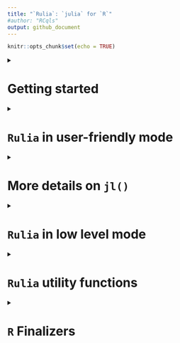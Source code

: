 ```yaml
---
title: "`Rulia`: `julia` for `R`"
#author: "RCqls"
output: github_document
---
```

<!-- Rscript -e "rmarkdown::render('README.Rmd')";rm README.html -->
```r
knitr::opts_chunk$set(echo = TRUE)
```

<details>
  <summary><h1>Getting started</h1></summary>

This is an attempt to embed the `julia` language in `R`.

Let us notice that there already exist alternatives `R` packages (see [`JuliaCall`](https://github.com/Non-Contradiction/JuliaCall) README page for a complete list).
[`JuliaCall`](https://github.com/Non-Contradiction/JuliaCall) is the main one. However, the big difference between `Rulia` and `JuliaCall` is that `JuliaCall` depends on the `R` package `Rcpp` and the `julia` package `RCall.jl`.
In other words, `Rulia` only depends on the C APIs of `R` and `julia`. There is then **no dependencies** (except `julia`). 

Also `Rulia` is the next step of the preliminary project called [`jl4R`](https://github.com/rcqls/jl4R) started more than 10 years ago. The author thinks that `Rulia` is a more funny name than `jl4R`. 

## Install

1.  `julia` installation (all Operating Systems)

    Go to [Julia](https://julialang.org/downloads/)

    1. For any Operation system (Windows, MacOS and linux), as proposed first in the `julia` download page, prefer the `juliaup` installation one.
    It offers multi-installation of different versions of `julia`.
    2. Alternative installation (**to avoid** if possible)is to install `julia` from a binary installer to download. 
    For Windows users don’t forget to select `PATH` in the installer

2.  Install `Rulia`

    * From binary (**Windows user only**)

        1. Donwload [Rulia-0.0.1.zip](https://github.com/rcqls/Rulia/releases/download/v0.0.1/Rulia_0.0.1.zip) and install it inisde R
        2. Inside a terminal:
        Whether `julia` is installed with `juliaup` or you specified the `PATH` when launching the binary installer, loading (`library(Rulia)/require(Rulia)`) `Rulia` inside `R` would normally just work.
            

    * From source (**all Operating System**)
    
        1. Windows user need the following setup:

            - Install [RTools](https://cran.r-project.org/bin/windows/Rtools/) and a
            terminal with bash (for instance, [Git
            Bash](https://gitforwindows.org/))
            - Add `Rscript` in the `PATH` environment variable (see for example [this
            page](https://www.hanss.info/sebastian/post/rtools-path/))
        2.  You need the `remotes` R package. 
        3.  Bash installation (all Operating Systems): click the `copy` button to copy the following line and paste in in a `bash` terminal:

``` bash
/bin/bash -c "$(curl -fsSL https://raw.githubusercontent.com/rcqls/Rulia/HEAD/inst/install.sh)"
```

3. Install the followiwng `julia` packages required for `Rulia` in statistic mode: `DataFrames`, `CategoricalArrays`.

## Quick live session

```r
require(Rulia)
jl(`1`)
jl(1)
v_jl <- jl(c(1,3,2))
v_jl        # notice the julia output format 
class(v_jl)
typeof(v_jl)
jltypeof(v_jl)
R(v_jl)     # here the R output format 
## a potentially useful task is to call a julia fonction applied on an R ao object
jl(sum)(c(1,3,2))           # the result is a julia object (here a jlvalue R object)
# and then get the result as an R object
jl(sum)(c(1,3,2)) |> R()    # corresponding in the julia side to `sum([1.0, 3.0, 2.0])`
```

The only thing to do in order to initialize `julia` is to load the library `Rulia`.

Then, it is pretty direct to:

1. convert an `R` object to `julia` object (in fact, a `jlvalue` external pointer in the `R` side)
1. apply a `julia` function to the `R` object
1. and finally convert the `julia` result to an `R` object
</details>

<details>
<summary><h1><code>Rulia</code> in user-friendly mode</h1></summary>

1. `Rulia` package when loaded, initializes a `julia` session useable inside the current `R` session.
1. `jl()` is the **only user friendly function** to use in order to:

* execute regular  `julia` code inside `R`
* convert `R` object in `julia` object
* call `julia` function returned by `jl()` function itself
* define `julia` variable(s) directly inside the `julia` session

<details><summary><h2><code>jl()</code>: <code>julia</code> code evaluation</h2></summary>

Thanks to the `jl()` function, `Rulia` allows us to execute `julia` (possibly multilines) expression given with expression between backticks "\`" (i.e. of class `name` or type `symbol` in the `R` side).

```r
jl(`[1,3,2]`)
jl(`[1.0,3.0,2.0]`)
jl(`(a=1,b=[1,3])`)
jl(`[
    1.0,
    3.0,
    2.0
    ]`)
```

All these commands return `jlvalue` objects which are `R` external pointers
wrapping `jl_value_t*` values.
</details>
<details><summary><h2><code>jl()</code>: <code>julia</code> converter of <code>R</code> objects</h2></summary>

A lot of `R` objects can be converted in `julia` objects by simply put them as argument of the `jl()` function.

```r
jl(c("one","three","two"))
jl(c(TRUE,FALSE,TRUE))
jl(c(1L,3L,2L))
jl(TRUE)
jl(1L)
jl(1)
jl("1")
jl(matrix("one"))
jl(list(a=c(TRUE,FALSE,TRUE), b=1L))
jl(2 * sin(1:3))    # this is a R call
2 * sin(1:3)
```
</details>
<details><summary><h2><code>jl()</code>: <code>julia</code> function  call inside <code>R</code></h2></summary>

The main use of the `Rulia` package is to call `julia` function (in fact, `julia` method because of the implicit **multiple dispatching** provided by `julia`) inside the `R` system. The more challenging goal of `Rulia` is to try to provide a `R` syntax to call `julia` function which as most as possible close to the original `julia` syntax.

Let us start with a simple example.

```r
## An utility function to fix the seed of Random number in julia

```

```r
jl_set.seed(12) # to fix the seed 
jl(rand)(`2`)   # julia integer
jl(rand)(2L)    # implicitly converted R integer
```

Also `jl_set.seed()` is a facility function equivalent to:

```r
jl_set.seed
jlusing(Random)
jl(`Random.seed!`)(12L)
```

In fact both these lines are user-friendy simplified versions of what would be necessary to call:

```r
jl(rand)(jl(`2`))   # julia integer
jl(rand)(jl(2L))    # implicitly converted R integer
```

The challenging primary goal in `Rulia` is:

    An expression in `Rulia` only need a unique `jl()` call (whenever many `jl()` calls would be normally necessary).

How is a such trick possible?

Let us first observe the result returned  when the argument of `jl()` is an expression of a `julia function`.

```r
jl(`sum`)       # the usual way
jl(sum)         # which is equivalent to the simplified way thanks to R
class(jl(sum))  # this is not directly a jlvalue R object
```

Let us comment what is special here. `jl(sum)` should normally returns an `R` object of class `jlvalue`.
But since our goal is to apply the function, `jl(sum)` is tranformed in a `jlfunction` that can be called with arguments that need to be `R` objects of class `jlvalue`.
Thanks to the metaprogramming provided by `R`, one only needs to provide the arguments of the `jlfunction` with:

* `R` objects implicitly converted to `jlvalue` objects  
* `julia` expressions given between backticks also implicitly executed (for you) in the `julia` side to finally provide `jlvalue` results  

The main point is that no need of `jl()` is required whe specifying arguments of the `jlfunction`.

Notice also that the `rand` `julia` function needs an integer as argument so:

```r
jl(rand)(2)    # fails (use summary R generic function to have the complete julia output)
```

`julia` function with keyword-arguments can be called too:
```r
jl(sum)(1:10)           # an integer
jl(sum)(1:10, init=12)  # a double
```

</details>

<details><summary><h2><code>jl()</code>: <code>julia</code> variable(s) from <code>R</code></h2></summary>
```r
jl(a=jl(rand)(2L), b=1:3)
jl(a)
jl(b)
```

A special conflict case may happen now if `b` is also a `R` variable.

```r
jl(b)
b <- 10
jl(b)
## Also notice that
jl(`b`) # Not a julia variable since jl(`b`) is equivalent to jl(b) in R
## To access the b julia variable
jl()$b  # as explained in the next section
```
</details>

<details><summary><h2><code>jl()</code>: <code>julia</code> variables environment</code></h2></summary>

Without any argument, `jl()` returns the list of all `julia` variables in the `Main` module.

```r
jl()
```

It is also possible to access a specific `julia` variable from the `julia` variables environment `R` object. 

```r
jl()$b  # b variable in Main module
jl()$c  # c does not exist and then fails
```

</details>

<details><summary><h2>Conversion <code>julia</code> to <code>R</code></h2></summary>

The converse conversion of `jl()` is `R()` 

```r
R(jl(rand)(2L))
jl(rand)(2L) |> R()
```
 </details>

<details><summary><h2><code>Rulia</code> in the statistic context</h2></summary>

* `DataFrame` (`julia` side) and `data.frame` (`R` side)

```r
require(Rulia)
jlusing(DataFrames)
jl(`(a=1,b=DataFrame(a=1:3,b=2:4))`) -> nt_jl
nt_jl
list(jltypeof(nt_jl), typeof(nt_jl), class(nt_jl))
nt_jl$b # suer-friendly access of a julia NamedTuple in the R style
```

To compute `julia` code needs to be put between two backticks and not between quote or double quote (which is a regular `R` character object to be converted in `julia`). It is better to insist, don't confuse the third line before and the first following one (which returns a simple `julia` object of type `String`):

```r
jl("(a=1,b=DataFrame(a=1:3,b=2:4))") -> str_jl
str_jl
list(jltypeof(str_jl), typeof(str_jl), class(str_jl))
```

As expected, `Rulia` offers conversion in both directions, `julia` to `R` and conversely `R` to `julia`

```r
nt_R <- R(nt_jl)
nt_R
```

and conversely `R` to `julia`

```r
jl(nt_R)
jl(nt_R$b)
```

* `CategoricalArray` (`julia` side) and `factor` (`R` side)

```r
require(Rulia)
jlusing(CategoricalArrays)
ca_jl <- jl(`categorical(["titi","toto","titi"])`)
ca_jl
list(jltypeof(ca_jl), typeof(ca_jl), class(ca_jl))
```

Below, the conversion `julia` to `R`

```r
ca_R <- R(ca_jl)
ca_R
```

and conversely, the conversion `R` to `julia`

```r
jl(ca_R)
```
</details>
</details>


<details>
<summary><h1>More details on <code>jl()</code></h1></summary>
TODO
</details>

<details>
<summary><h1><code>Rulia</code> in low level mode</h1></summary>
TODO
</details>

<details>
<summary><h1><code>Rulia</code> utility functions</h1></summary>
TODO
</details>

<details>
<summary><h1><code>R</code> Finalizers</h1></summary>

Following the documentation on embedding `julia`, a system of preserved
references to `julia` values has been created. An `R` finalizer is
assiocated to each `jlvalue` object (in fact, an `R` external pointer
wrapping some `jl_value_t*` value). Whenever the `jlvalue` is gabarge
collected, the reference on the associated `julia` value is also
dereferenced which is then cleaned up by the `julia` garbage collector.

Since the `julia` session is  not persistent when the `R` session is, what happens if a `jlvalue` object is still in the Workspace (environment return by `globalenv()` or `.GlobalEnv`).

</details>
